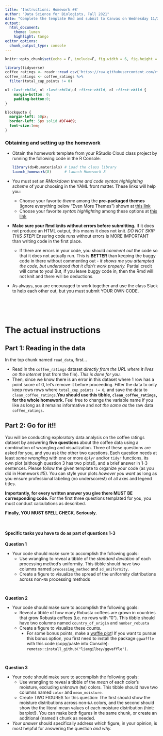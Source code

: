 ```yaml
---
title: 'Instructions: Homework #8'
author: "Data Science for Biologists, Fall 2021"
date: "Complete the template Rmd and submit to Canvas on Wednesday 11/3/21 by 11:59 PM"
output: 
  html_document:
    theme: lumen
    highlight: tango
editor_options: 
  chunk_output_type: console
---
```


```r
knitr::opts_chunk$set(echo = F, include=F, fig.width = 6, fig.height = 4, message = F, warning = F)

library(tidyverse)
coffee_ratings <- readr::read_csv('https://raw.githubusercontent.com/rfordatascience/tidytuesday/master/data/2020/2020-07-07/coffee_ratings.csv')
coffee_ratings <- coffee_ratings %>%
  filter(total_cup_points != 0)
```


```css
ul :last-child, ol :last-child,ul :first-child, ol :first-child {
    margin-bottom: 0;
    padding-bottom:0;
}

blockquote {
  margin-left: 50px;
  border-left: 5px solid #DF4469;
  font-size:1em;
}
```


### Obtaining and setting up the homework

+ Obtain the homework template from your RStudio Cloud class project by running the following code in the R Console:

  ```r
  library(ds4b.materials) # Load the class library
  launch_homework(8)      # Launch Homework 8
  ```

+ You must set an _RMarkdown theme and code syntax highlighting scheme_ of your choosing in the YAML front matter. These links will help you:
  + Choose your favorite _theme_ among the **pre-packaged themes** (ignore everything below "Even More Themes") shown at [this link](https://www.datadreaming.org/post/r-markdown-theme-gallery/)
  + Choose your favorite _syntax highlighting_ among these options at [this link](https://www.garrickadenbuie.com/blog/pandoc-syntax-highlighting-examples/)
+ **Make sure your Rmd knits without errors before submitting.** If it does not produce an HTML output, this means it does not knit. _DO NOT SKIP THIS STEP!_ Ensuring code runs without errors is MORE IMPORTANT than writing code in the first place.
  + If there are errors in your code, you should *comment out* the code so that it does not actually run. This is **BETTER** than keeping the buggy code in there without commenting out - _it shows me you attempted the code, but understood that it didn't work properly._ Partial credit will come to you! But, if you leave buggy code in, then the Rmd will not knit and there will be deductions.
+ As always, you are encouraged to work together and use the class Slack to help each other out, but you must submit YOUR OWN CODE.
<br><br>


<br><br>

# The actual instructions


## Part 1: Reading in the data

In the top chunk named `read_data`, first... 

+ Read in the `coffee_ratings` dataset *directly from the URL where it lives on the internet* (not from the file). _This is done for you._
+ Then, since we know there is an error in this dataset where 1 row has a point score of 0, let's remove it before proceeding. Filter the data to only keep rows rows where `total_cup_points != 0`, and save the data to `clean_coffee_ratings`.**You should use this tibble, `clean_coffee_ratings`, for the whole homework.** Feel free to change the variable name if you like as long as it remains informative and _not the same as_ the raw data `coffee_ratings`.

## Part 2: Go for it!!

You will be conducting exploratory data analysis on the coffee ratings dataset by answering **five questions** about the coffee data using a combination of wrangling and visualization. Three of these questions are asked for you, and you ask the other two questions. Each question needs at least _some wrangling_ with one or more `dplyr` and/or `tidyr` functions, its own plot (although question 3 has two plots!), and a brief answer in 1-3 sentences. Please follow the given template to organize your code (as you did in Homework #5). You can style your plots _however you want_ as long as you ensure professional labeling (no underscores!) of all axes and legend titles. 

**Importantly, for every written answer you give there MUST BE corresponding code.** For the first three questions templated for you, you must conduct calculations as described.

**Finally, YOU MUST SPELL CHECK. Seriously.**

<br>

#### Specific tasks you have to do as part of questions 1-3

**Question 1**

+ Your code should make sure to accomplish the following goals:
  + Use wrangling to reveal a tibble of the _standard deviation_ of each processing method's uniformity. This tibble should have two columns named `processing_method` and `sd_uniformity`.
  + Create a figure to visualize the spread of the uniformity distributions across non-`NA` processing methods

<br>

**Question 2**

+ Your code should make sure to accomplish the following goals:
  + Reveal a tibble of how many Robusta coffees are grown in countries that grow Robusta coffees (i.e. no rows with "0"). This tibble should have two columns named `country_of_origin` and `number_robusta` 
  + Create a figure to visualize these counts. 
    + For some bonus points, make a [waffle plot](https://liamgilbey.github.io/ggwaffle/)! If you want to pursue this bonus option, you first need to install the package `ggwaffle` with this code (copy/paste into Console): `remotes::install_github("liamgilbey/ggwaffle")`.
  
<br>

**Question 3**

+ Your code should make sure to accomplish the following goals:
  + Use wrangling to reveal a tibble of the _mean_ of each color's moisture, excluding unknown (`NA`) colors. This tibble should have two columns named `color` and `mean_moisture`.
  + Create TWO FIGURES for this question: The first should show the moisture distributions across non-`NA` colors, and the second should show the the literal mean values of each moisture distribution (hint: barplot!). You can make both figures in the same chunk, or create an additional (named!) chunk as needed.
+ _Your answer_ should specifically address which figure, in your opinion, is most helpful for answering the question _and why._
    
    

